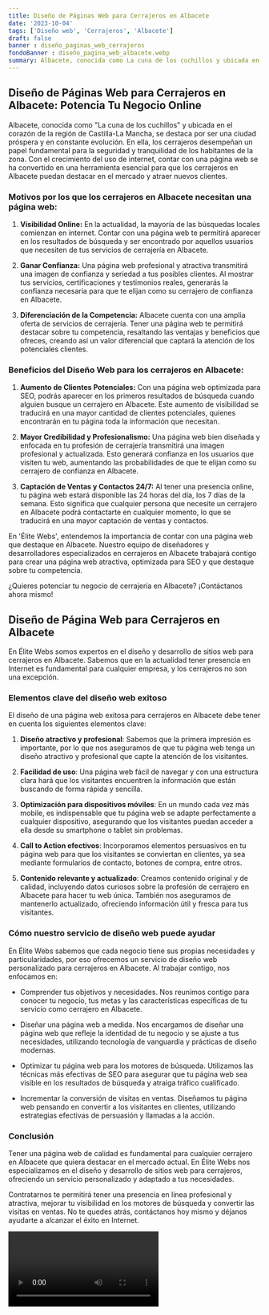 ```yaml
---
title: Diseño de Páginas Web para Cerrajeros en Albacete
date: '2023-10-04'
tags: ['Diseño web', 'Cerrajeros', 'Albacete']
draft: false
banner : diseño_paginas_web_cerrajeros
fondoBanner : diseño_pagina_web_albacete.webp
summary: Albacete, conocida como La cuna de los cuchillos y ubicada en el corazón de la región de CastillaLa Mancha, se destaca por ser una ciudad próspera y en constante evolución. En ella, los cerrajeros desempeñan un papel fundamental para la seguridad y tranquilidad de los habitantes de la zona. Con el crecimiento del uso de internet, contar con una página web se ha convertido en una herramienta esencial para que los cerrajeros en Albacete puedan destacar en el mercado y atraer nuevos clientes.
---
```


## **Diseño de Páginas Web para Cerrajeros en Albacete: Potencia Tu Negocio Online**

Albacete, conocida como "La cuna de los cuchillos" y ubicada en el corazón de la región de Castilla-La Mancha, se destaca por ser una ciudad próspera y en constante evolución. En ella, los cerrajeros desempeñan un papel fundamental para la seguridad y tranquilidad de los habitantes de la zona. Con el crecimiento del uso de internet, contar con una página web se ha convertido en una herramienta esencial para que los cerrajeros en Albacete puedan destacar en el mercado y atraer nuevos clientes.

### **Motivos por los que los cerrajeros en Albacete necesitan una página web:**

1. **Visibilidad Online:** En la actualidad, la mayoría de las búsquedas locales comienzan en internet. Contar con una página web te permitirá aparecer en los resultados de búsqueda y ser encontrado por aquellos usuarios que necesiten de tus servicios de cerrajería en Albacete.

2. **Ganar Confianza:** Una página web profesional y atractiva transmitirá una imagen de confianza y seriedad a tus posibles clientes. Al mostrar tus servicios, certificaciones y testimonios reales, generarás la confianza necesaria para que te elijan como su cerrajero de confianza en Albacete.

3. **Diferenciación de la Competencia:** Albacete cuenta con una amplia oferta de servicios de cerrajería. Tener una página web te permitirá destacar sobre tu competencia, resaltando las ventajas y beneficios que ofreces, creando así un valor diferencial que captará la atención de los potenciales clientes.

### **Beneficios del Diseño Web para los cerrajeros en Albacete:**

1. **Aumento de Clientes Potenciales:** Con una página web optimizada para SEO, podrás aparecer en los primeros resultados de búsqueda cuando alguien busque un cerrajero en Albacete. Este aumento de visibilidad se traducirá en una mayor cantidad de clientes potenciales, quienes encontrarán en tu página toda la información que necesitan.

2. **Mayor Credibilidad y Profesionalismo:** Una página web bien diseñada y enfocada en tu profesión de cerrajería transmitirá una imagen profesional y actualizada. Esto generará confianza en los usuarios que visiten tu web, aumentando las probabilidades de que te elijan como su cerrajero de confianza en Albacete.

3. **Captación de Ventas y Contactos 24/7:** Al tener una presencia online, tu página web estará disponible las 24 horas del día, los 7 días de la semana. Esto significa que cualquier persona que necesite un cerrajero en Albacete podrá contactarte en cualquier momento, lo que se traducirá en una mayor captación de ventas y contactos.

En 'Élite Webs', entendemos la importancia de contar con una página web que destaque en Albacete. Nuestro equipo de diseñadores y desarrolladores especializados en cerrajeros en Albacete trabajará contigo para crear una página web atractiva, optimizada para SEO y que destaque sobre tu competencia.

¿Quieres potenciar tu negocio de cerrajería en Albacete? ¡Contáctanos ahora mismo!

<GifSeo />

<Cta />

## Diseño de Página Web para Cerrajeros en Albacete

En Élite Webs somos expertos en el diseño y desarrollo de sitios web para cerrajeros en Albacete. Sabemos que en la actualidad tener presencia en Internet es fundamental para cualquier empresa, y los cerrajeros no son una excepción.

### Elementos clave del diseño web exitoso

El diseño de una página web exitosa para cerrajeros en Albacete debe tener en cuenta los siguientes elementos clave:

1. **Diseño atractivo y profesional**: Sabemos que la primera impresión es importante, por lo que nos aseguramos de que tu página web tenga un diseño atractivo y profesional que capte la atención de los visitantes.

2. **Facilidad de uso**: Una página web fácil de navegar y con una estructura clara hará que los visitantes encuentren la información que están buscando de forma rápida y sencilla.

3. **Optimización para dispositivos móviles**: En un mundo cada vez más mobile, es indispensable que tu página web se adapte perfectamente a cualquier dispositivo, asegurando que los visitantes puedan acceder a ella desde su smartphone o tablet sin problemas.

4. **Call to Action efectivos**: Incorporamos elementos persuasivos en tu página web para que los visitantes se conviertan en clientes, ya sea mediante formularios de contacto, botones de compra, entre otros.

5. **Contenido relevante y actualizado**: Creamos contenido original y de calidad, incluyendo datos curiosos sobre la profesión de cerrajero en Albacete para hacer tu web única. También nos aseguramos de mantenerlo actualizado, ofreciendo información útil y fresca para tus visitantes.

### Cómo nuestro servicio de diseño web puede ayudar

En Élite Webs sabemos que cada negocio tiene sus propias necesidades y particularidades, por eso ofrecemos un servicio de diseño web personalizado para cerrajeros en Albacete. Al trabajar contigo, nos enfocamos en:

- Comprender tus objetivos y necesidades. Nos reunimos contigo para conocer tu negocio, tus metas y las características específicas de tu servicio como cerrajero en Albacete.

- Diseñar una página web a medida. Nos encargamos de diseñar una página web que refleje la identidad de tu negocio y se ajuste a tus necesidades, utilizando tecnología de vanguardia y prácticas de diseño modernas.

- Optimizar tu página web para los motores de búsqueda. Utilizamos las técnicas más efectivas de SEO para asegurar que tu página web sea visible en los resultados de búsqueda y atraiga tráfico cualificado.

- Incrementar la conversión de visitas en ventas. Diseñamos tu página web pensando en convertir a los visitantes en clientes, utilizando estrategias efectivas de persuasión y llamadas a la acción.

### Conclusión

Tener una página web de calidad es fundamental para cualquier cerrajero en Albacete que quiera destacar en el mercado actual. En Élite Webs nos especializamos en el diseño y desarrollo de sitios web para cerrajeros, ofreciendo un servicio personalizado y adaptado a tus necesidades.

Contratarnos te permitirá tener una presencia en línea profesional y atractiva, mejorar tu visibilidad en los motores de búsqueda y convertir las visitas en ventas. No te quedes atrás, contáctanos hoy mismo y déjanos ayudarte a alcanzar el éxito en Internet.

<Video />

<CtaBot job='Cerrajeros' city='Albacete'/>

<Gmaps query='Albacete+españa+maps' />